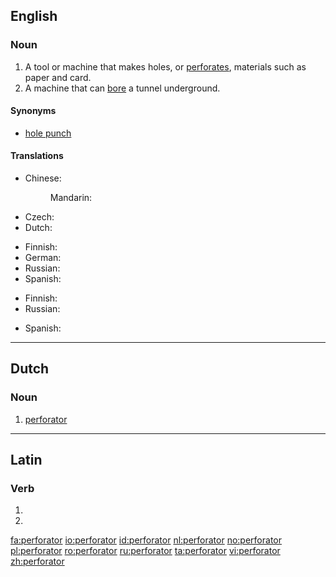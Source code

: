 ==English==

===Noun===
{{en-noun}}

# A tool or machine that makes holes, or [[perforate]]s, materials such as paper and card.
# A machine that can [[bore]] a tunnel underground.

====Synonyms====
* [[hole punch]]

====Translations====
{{trans-top|tool that makes holes}}
* Chinese:
*: Mandarin: {{t|zh|穿孔器|tr=chuānkǒngqì|sc=Hani}}
* Czech: {{t-|cs|děrovačka|f}}
* Dutch: {{t+|nl|perforator|m}}
{{trans-mid}}
* Finnish: {{t+|fi|rei'itin}}
* German: {{t+|de|Locher|m}}
* Russian: {{t|ru|перфоратор|m|tr=perforátor|sc=Cyrl}}
* Spanish: {{t-|es|máquina perforadora|f}}
{{trans-bottom}}

{{trans-top|machine that bores}}
* Finnish: {{t+|fi|pora}}
* Russian: {{t|ru|сверло|n|tr=sverló|sc=Cyrl}}
{{trans-mid}}
* Spanish: {{t-|es|máquina perforadora|f}}
{{trans-bottom}}

----

==Dutch==

===Noun===
{{nl-noun|m|perforators|pl2=perforatoren|perforatortje}}

# [[#Dutch|perforator]]

----

==Latin==

===Verb===
{{la-verb-form|perforātor}}

# {{conjugation of|perforo|perforō|2|s|fut|pass|imp|lang=la}}
# {{conjugation of|perforo|perforō|3|s|fut|pass|imp|lang=la}}

[[fa:perforator]]
[[io:perforator]]
[[id:perforator]]
[[nl:perforator]]
[[no:perforator]]
[[pl:perforator]]
[[ro:perforator]]
[[ru:perforator]]
[[ta:perforator]]
[[vi:perforator]]
[[zh:perforator]]